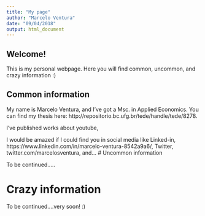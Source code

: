 ```yaml
---
title: "My page"
author: "Marcelo Ventura"
date: "09/04/2018"
output: html_document
---
```



## Welcome!

This is my personal webpage. Here you will find common, uncommon, and crazy information :)

## Common information

My name is Marcelo Ventura, and I've got a Msc. in Applied Economics. You can find my thesis here: http://repositorio.bc.ufg.br/tede/handle/tede/8278.

I've published works about youtube, 

I would be amazed if I could find you in social media like Linked-in, https://www.linkedin.com/in/marcelo-ventura-8542a9a6/, Twitter, twitter.com/marcelosventura, and...
# Uncommon information

To be continued.....

# Crazy information

To be continued....very soon! :)
